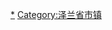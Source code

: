 {{Navbox
|bodyclass=hlist

|name  = Zeeland Province
|title = {{flagicon image|Flag of Zeeland.svg}} [[泽兰省]][[市镇 (荷兰)|市镇]]
|image = [[File:Zeeland_position.svg|60px]]

|list1 = 
*[[博尔瑟勒]]
*[[胡斯 (澤蘭省)|胡斯]]
*[[许尔斯特]]
*[[卡佩勒 (泽兰省)|卡佩勒]]
*[[米德尔堡]]
*[[北贝弗兰]]
*[[赖默斯瓦尔]]
*[[斯豪文-德伊弗兰]]
*[[斯勒伊斯]]
*[[泰爾訥曾]]
*[[托伦 (泽兰省)|托伦]]
*[[费勒 (泽兰省)|费勒]]
*[[弗利辛恩]]

|below = [[荷兰]]
*[[荷兰省份|省份]]
*[[荷兰市镇列表|市镇]]
}}<noinclude>
[[Category:泽兰省|*]]
[[Category:泽兰省市镇]]
[[Category:荷兰省份模板|{{PAGENAME}}]]

</noinclude>